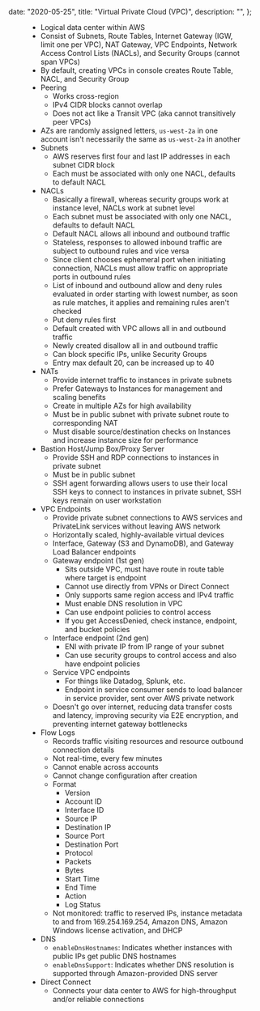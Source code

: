 
  date: "2020-05-25",
  title: "Virtual Private Cloud (VPC)",
  description: "",
};


<Figure caption="AWS VPC Diagram" src={vpcDiagram} />

- Logical data center within AWS
- Consist of Subnets, Route Tables, Internet Gateway (IGW, limit one per VPC), NAT Gateway, VPC Endpoints, Network Access Control Lists (NACLs), and Security Groups (cannot span VPCs)
- By default, creating VPCs in console creates Route Table, NACL, and Security Group
- Peering
  - Works cross-region
  - IPv4 CIDR blocks cannot overlap
  - Does not act like a Transit VPC (aka cannot transitively peer VPCs)
- AZs are randomly assigned letters, `us-west-2a` in one account isn't necessarily the same as `us-west-2a` in another
- Subnets
  - AWS reserves first four and last IP addresses in each subnet CIDR block
  - Each must be associated with only one NACL, defaults to default NACL
- NACLs
  - Basically a firewall, whereas security groups work at instance level, NACLs work at subnet level
  - Each subnet must be associated with only one NACL, defaults to default NACL
  - Default NACL allows all inbound and outbound traffic
  - Stateless, responses to allowed inbound traffic are subject to outbound rules and vice versa
  - Since client chooses ephemeral port when initiating connection, NACLs must allow traffic on appropriate ports in outbound rules
  - List of inbound and outbound allow and deny rules evaluated in order starting with lowest number, as soon as rule matches, it applies and remaining rules aren't checked
  - Put deny rules first
  - Default created with VPC allows all in and outbound traffic
  - Newly created disallow all in and outbound traffic
  - Can block specific IPs, unlike Security Groups
  - Entry max default 20, can be increased up to 40
- NATs
  - Provide internet traffic to instances in private subnets
  - Prefer Gateways to Instances for management and scaling benefits
  - Create in multiple AZs for high availability
  - Must be in public subnet with private subnet route to corresponding NAT
  - Must disable source/destination checks on Instances and increase instance size for performance
- Bastion Host/Jump Box/Proxy Server
  - Provide SSH and RDP connections to instances in private subnet
  - Must be in public subnet
  - SSH agent forwarding allows users to use their local SSH keys to connect to instances in private subnet, SSH keys remain on user workstation
- VPC Endpoints
  - Provide private subnet connections to AWS services and PrivateLink services without leaving AWS network
  - Horizontally scaled, highly-available virtual devices
  - Interface, Gateway (S3 and DynamoDB), and Gateway Load Balancer endpoints
  - Gateway endpoint (1st gen)
    - Sits outside VPC, must have route in route table where target is endpoint
    - Cannot use directly from VPNs or Direct Connect
    - Only supports same region access and IPv4 traffic
    - Must enable DNS resolution in VPC
    - Can use endpoint policies to control access
    - If you get AccessDenied, check instance, endpoint, and bucket policies
  - Interface endpoint (2nd gen)
    - ENI with private IP from IP range of your subnet
    - Can use security groups to control access and also have endpoint policies
  - Service VPC endpoints
    - For things like Datadog, Splunk, etc.
    - Endpoint in service consumer sends to load balancer in service provider, sent over AWS private network
  - Doesn't go over internet, reducing data transfer costs and latency, improving security via E2E encryption, and preventing internet gateway bottlenecks
- Flow Logs
  - Records traffic visiting resources and resource outbound connection details
  - Not real-time, every few minutes
  - Cannot enable across accounts
  - Cannot change configuration after creation
  - Format
    - Version
    - Account ID
    - Interface ID
    - Source IP
    - Destination IP
    - Source Port
    - Destination Port
    - Protocol
    - Packets
    - Bytes
    - Start Time
    - End Time
    - Action
    - Log Status
  - Not monitored: traffic to reserved IPs, instance metadata to and from 169.254.169.254, Amazon DNS, Amazon Windows license activation, and DHCP
- DNS
  - `enableDnsHostnames`: Indicates whether instances with public IPs get public DNS hostnames
  - `enableDnsSupport`: Indicates whether DNS resolution is supported through Amazon-provided DNS server
- Direct Connect
  - Connects your data center to AWS for high-throughput and/or reliable connections
